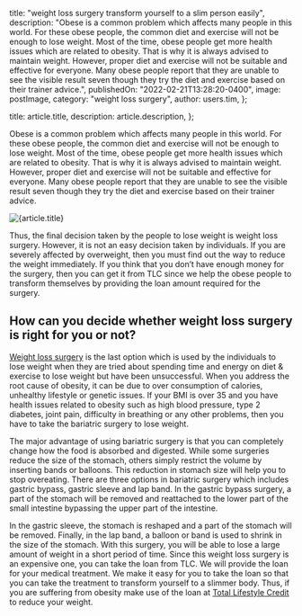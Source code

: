
  title: "weight loss surgery transform yourself to a slim person easily",
  description:
    "Obese is a common problem which affects many people in this world. For these obese people, the common diet and exercise will not be enough to lose weight. Most of the time, obese people get more health issues which are related to obesity. That is why it is always advised to maintain weight. However, proper diet and exercise will not be suitable and effective for everyone. Many obese people report that they are unable to see the visible result seven though they try the diet and exercise based on their trainer advice.",
  publishedOn: "2022-02-21T13:28:20-0400",
  image: postImage,
  category: "weight loss surgery",
  author: users.tim,
};

  title: article.title,
  description: article.description,
};


Obese is a common problem which affects many people in this world. For these obese people, the common diet and exercise will not be enough to lose weight. Most of the time, obese people get more health issues which are related to obesity. That is why it is always advised to maintain weight. However, proper diet and exercise will not be suitable and effective for everyone. Many obese people report that they are unable to see the visible result seven though they try the diet and exercise based on their trainer advice.

<Image src={postImage} alt={article.title} />

Thus, the final decision taken by the people to lose weight is weight loss surgery. However, it is not an easy decision taken by individuals. If you are severely affected by overweight, then you must find out the way to reduce the weight immediately. If you think that you don’t have enough money for the surgery, then you can get it from TLC since we help the obese people to transform themselves by providing the loan amount required for the surgery.

## How can you decide whether weight loss surgery is right for you or not?

[Weight loss surgery](https://tlc.com.au/weight-loss-surgery-harmonal-changes/) is the last option which is used by the individuals to lose weight when they are tried about spending time and energy on diet & exercise to lose weight but have been unsuccessful. When you address the root cause of obesity, it can be due to over consumption of calories, unhealthy lifestyle or genetic issues. If your BMI is over 35 and you have health issues related to obesity such as high blood pressure, type 2 diabetes, joint pain, difficulty in breathing or any other problems, then you have to take the bariatric surgery to lose weight.

The major advantage of using bariatric surgery is that you can completely change how the food is absorbed and digested. While some surgeries reduce the size of the stomach, others simply restrict the volume by inserting bands or balloons. This reduction in stomach size will help you to stop overeating. There are three options in bariatric surgery which includes gastric bypass, gastric sleeve and lap band. In the gastric bypass surgery, a part of the stomach will be removed and reattached to the lower part of the small intestine bypassing the upper part of the intestine.

In the gastric sleeve, the stomach is reshaped and a part of the stomach will be removed. Finally, in the lap band, a balloon or band is used to shrink in the size of the stomach. With this surgery, you will be able to lose a large amount of weight in a short period of time. Since this weight loss surgery is an expensive one, you can take the loan from TLC. We will provide the loan for your medical treatment. We make it easy for you to take the loan so that you can take the treatment to transform yourself to a slimmer body. Thus, if you are suffering from obesity make use of the loan at [Total Lifestyle Credit](https://tlc.com.au/) to reduce your weight.
